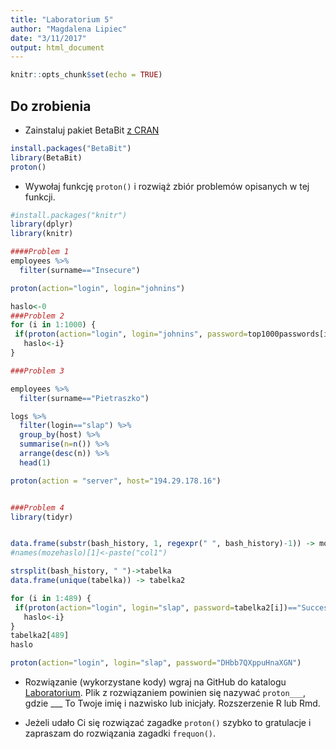 ---
title: "Laboratorium 5"
author: "Magdalena Lipiec"
date: "3/11/2017"
output: html_document
---

```{r setup, include=FALSE}
knitr::opts_chunk$set(echo = TRUE)
```

## Do zrobienia

* Zainstaluj pakiet BetaBit [z CRAN](https://cran.rstudio.com/web/packages/BetaBit/index.html)

```{r}
install.packages("BetaBit")
library(BetaBit)
proton()
```


* Wywołaj funkcję `proton()` i rozwiąż zbiór problemów opisanych w tej funkcji.


```{r}

#install.packages("knitr")
library(dplyr)
library(knitr)

####Problem 1
employees %>%
  filter(surname=="Insecure")

proton(action="login", login="johnins")

haslo<-0
###Problem 2
for (i in 1:1000) {
 if(proton(action="login", login="johnins", password=top1000passwords[i])=="Success! User is logged in!"){
   haslo<-i}
}

###Problem 3

employees %>%
  filter(surname=="Pietraszko")

logs %>%
  filter(login=="slap") %>%
  group_by(host) %>%
  summarise(n=n()) %>%
  arrange(desc(n)) %>%
  head(1)

proton(action = "server", host="194.29.178.16")


###Problem 4
library(tidyr)


data.frame(substr(bash_history, 1, regexpr(" ", bash_history)-1)) -> mozehaslo
#names(mozehaslo)[1]<-paste("col1")

strsplit(bash_history, " ")->tabelka
data.frame(unique(tabelka)) -> tabelka2

for (i in 1:489) {
 if(proton(action="login", login="slap", password=tabelka2[i])=="Success! User is logged in!"){
   haslo<-i}
}
tabelka2[489]
haslo

proton(action="login", login="slap", password="DHbb7QXppuHnaXGN")
```

* Rozwiązanie (wykorzystane kody) wgraj na GitHub do katalogu [Laboratorium](https://github.com/pbiecek/ProgramowanieWizualizacja2017/tree/master/Laboratoria). Plik z rozwiązaniem powinien się nazywać `proton___`, gdzie ___ To Twoje imię i nazwisko lub inicjały. Rozszerzenie R lub Rmd.

* Jeżeli udało Ci się rozwiązać zagadke `proton()` szybko to gratulacje i zapraszam do rozwiązania zagadki `frequon()`.